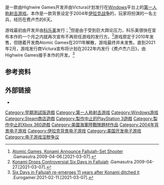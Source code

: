 {{noteTA
|G1=Games
|1=zh-cn:费卢杰;zh-tw:法魯賈;
}}
{{future game}}
{{Infobox video game
| title      = 费卢杰六日
| image      = 
| caption    = 
| japanese   = 
| english    = Six Days in Fallujah
| genre      = [[第一人称射击游戏|第一人称射击]]
| platform   = [[Windows|Windows]]
| developer  = {{le|Atomic Games|Atomic Games}}<small>(?-2011年)</small><br>Highwire Games
| publisher  = [[科乐美|科乐美]]<small>(?-2009年)</small><br>Victura
| producer = 
| director = 
| series = 
| engine = 
| modes = [[单人游戏|单人]]
| released = {{vgrelease|WW|预计2022年内}}
}}

{{vgname|费卢杰六日|en=Six Days in Fallujah}}是一款由Highwire Games开发并由Victura计划发行在[[Windows|Windows]]平台上的[[第一人称射击游戏|第一人称射击游戏]]。本作是一款背景设定于2004年[[伊拉克战争|伊拉克战争]]的{{le|第二次费卢杰战役|Second Battle of Fallujah}}，玩家将扮演{{le|美国海军陆战队第1师第1陆战团第3营|3rd Battalion, 1st Marines}}的一名士兵，经历在费卢杰的6天。

游戏最初由{{le|Atomic Games|Atomic Games}}开发并由[[科乐美|科乐美]]发行；<ref>[https://www.gamasutra.com/php-bin/news_index.php?story=23084 Atomic Games, Konami Announce Fallujah-Set Shooter] {{Wayback|url=https://www.gamasutra.com/php-bin/news_index.php?story=23084 |date=20210413042712 }}.Gamasutra.2009-04-06.[2021-03-07].</ref>但是由于受到巨大舆论压力，科乐美很快在宣布本作的一个月之内就再次宣布不再担任游戏的发行方。<ref>[https://www.gamasutra.com/php-bin/news_index.php?story=23367 Konami Drops Controversial Six Days in Fallujah] {{Wayback|url=https://www.gamasutra.com/php-bin/news_index.php?story=23367 |date=20210413021858 }}.Gamasutra.2009-04-27.[2021-03-07].</ref>游戏原定于2010年发售，但随着开发商Atomic Games在2011年解散，游戏最终并未发售。直到2021年2月，游戏发行商Victura宣布将计划在2022年内发行《费卢杰六日》，由Highwire Games接手本作的开发。<ref>[https://www.eurogamer.net/articles/2021-02-11-six-days-in-fallujah-remerges-11-years-after-konami-ditched-it Six Days in Fallujah re-emerges 11 years after Konami ditched it] {{Wayback|url=https://www.eurogamer.net/articles/2021-02-11-six-days-in-fallujah-remerges-11-years-after-konami-ditched-it |date=20210413054653 }}.Eurogamer.2021-02-11.[2021-03-07].</ref>

== 参考资料 ==
{{reflist}}

== 外部链接 ==
* {{Official|https://www.sixdays.com/}}

{{DEFAULTSORT:Six Days in Fallujah}}
[[Category:早期測試版遊戲|Category:早期測試版遊戲]]
[[Category:第一人称射击游戏|Category:第一人称射击游戏]]
[[Category:Windows游戏|Category:Windows游戏]]
[[Category:Steam商店遊戲|Category:Steam商店遊戲]]
[[Category:製作中止的PlayStation_3遊戲|Category:製作中止的PlayStation 3遊戲]]
[[Category:製作中止的Xbox_360遊戲|Category:製作中止的Xbox 360遊戲]]
[[Category:美國海軍陸戰隊題材作品|Category:美國海軍陸戰隊題材作品]]
[[Category:2004年背景电子游戏|Category:2004年背景电子游戏]]
[[Category:伊拉克背景电子游戏|Category:伊拉克背景电子游戏]]
[[Category:美国开发电子游戏|Category:美国开发电子游戏]]
[[Category:电子游戏淫秽争议|Category:电子游戏淫秽争议]]